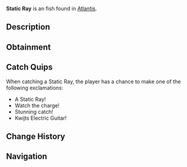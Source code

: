 {{FishInfobox
|image          = Static Ray.png
|rarity         = Uncommon
|sea            = First Sea
|location       = [[Atlantis]]
|sublocation    = 
|sources        = Fishing Rod
|radar_location = 
|xp             = 150
|weather        = Rain
|time           = 
|season         = 
|bait           = Shrimp
|base_weight    = 30
|base_value     = 280
|weight_range   = 15
|base_chance    = 55
|base_resil     = 60
}}
'''Static Ray''' is an {{Rarity|Uncommon}} fish found in [[Atlantis]].

== Description ==
{{Description|This unique ray channels Zeus' power through its flat body, creating electromagnetic fields that stun smaller fish.|Bestiary Entry}}

== Obtainment ==
{{Description|Glides along the bottom of Zeus Pool during storms.|Bestiary Hint}}
{{Fish Availability|
Atlantis/Zeus's Rod Room
|top_rods      = 
Rapid Rod\173976.69\137914.44;
Trident Rod\166700.26\104795.93;
No-Life Rod\165073.92\147763.27;
Summit Rod\164835.76\117716.15;
Champions Rod\163856.8\113694.5;
Scurvy Rod\136025.06\104528.47;
Haunted Rod\122442.98\94091.32;
Ethereal Prism Rod\154026.18\165863.52;
Leviathan's Fang Rod\155800.51\150665.63;
Seraphic Rod\146215.43\146215.43;
Fast Rod\142945.16\142945.16;
Kraken Rod\121168.23\123440.75;
Depthseeker Rod\163126.51\114735.92;
Free Spirit Rod\161533.15\104437.1;
Avalanche Rod\160248.25\111990.95;
Verdant Shear Rod\159958.96\124517.11;
Blazebringer Rod\150234.58\117483.78;
Zeus Rod\149086.59\124455.32;
Volcanic Rod\145508.66\94452.86;
Challenger's Rod\145137.15\133889.37;
Rod Of The Depths\134920.16\121133.36;
Rod Of The Forgotten Fang\133445.78\133445.78;
Rod Of The Exalted One\119950.05\116623.38;
Steady Rod\74330.04\60421.33
|recommended   = Trident Rod
}}

== Catch Quips ==
When catching a Static Ray, the player has a chance to make one of the following exclamations:
* A Static Ray!
* Watch the charge!
* Stunning catch!
* Kwijts Electric Guitar!

== Change History ==
{{Change History|{{subst:Current Version}}}}

== Navigation ==
{{Fish Navbox|Atlantis}}
